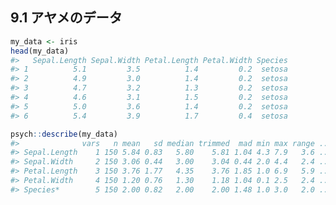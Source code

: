 ## 9.1 アヤメのデータ

```r
my_data <- iris
head(my_data)
#>   Sepal.Length Sepal.Width Petal.Length Petal.Width Species
#> 1          5.1         3.5          1.4         0.2  setosa
#> 2          4.9         3.0          1.4         0.2  setosa
#> 3          4.7         3.2          1.3         0.2  setosa
#> 4          4.6         3.1          1.5         0.2  setosa
#> 5          5.0         3.6          1.4         0.2  setosa
#> 6          5.4         3.9          1.7         0.4  setosa
```

```r
psych::describe(my_data)
#>              vars   n mean   sd median trimmed  mad min max range ...
#> Sepal.Length    1 150 5.84 0.83   5.80    5.81 1.04 4.3 7.9   3.6 ...
#> Sepal.Width     2 150 3.06 0.44   3.00    3.04 0.44 2.0 4.4   2.4 ...
#> Petal.Length    3 150 3.76 1.77   4.35    3.76 1.85 1.0 6.9   5.9 ...
#> Petal.Width     4 150 1.20 0.76   1.30    1.18 1.04 0.1 2.5   2.4 ...
#> Species*        5 150 2.00 0.82   2.00    2.00 1.48 1.0 3.0   2.0 ...
```

